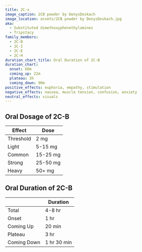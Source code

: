 ---
title: 2C-x
image_caption: 2CB powder by DenysDoskach
image_location: assets/2CB powder by DenysDoskach.jpg
aka:
  - Substituted dimethoxyphenethylamines
  - Tripstacy
family_members:
  - 2C-B
  - 2C-I
  - 2C-E
  - 2C-H
duration_chart_title: Oral Duration of 2C-B
duration_chart:
  onset: 60m
  coming_up: 22m
  plateau: 3h
  coming_down: 90m
positive_effects: euphoria, empathy, stimulation
negative_effects: nausea, muscle tension, confusion, anxiety
neutral_effects: visuals
---

## Oral Dosage of 2C-B
| Effect | Dose |
| --- | --- |
| Threshold | 2 mg |
| Light | 5-15 mg |
| Common | 15-25 mg |
| Strong | 25-50 mg |
| Heavy | 50+ mg |

## Oral Duration of 2C-B
| | Duration |
| --- | --- |
| Total | 4-8 hr |
| Onset | 1 hr |
| Coming Up | 20 min |
| Plateau | 3 hr |
| Coming Down | 1 hr 30 min |
